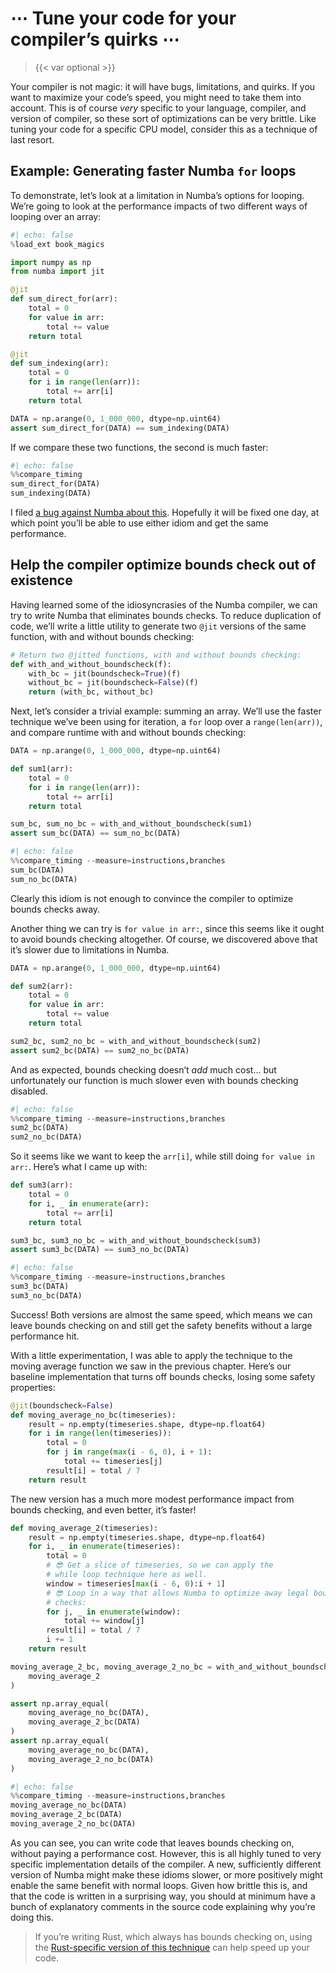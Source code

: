 # ⋯ Tune your code for your compiler's quirks ⋯

> {{< var optional >}}

Your compiler is not magic: it will have bugs, limitations, and quirks.
If you want to maximize your code's speed, you might need to take them into account.
This is of course _very_ specific to your language, compiler, and version of compiler, so these sort of optimizations can be very brittle.
Like tuning your code for a specific CPU model, consider this as a technique of last resort.

## Example: Generating faster Numba `for` loops

To demonstrate, let's look at a limitation in Numba's options for looping.
We're going to look at the performance impacts of two different ways of looping over an array:

```python
#| echo: false
%load_ext book_magics
```

```python
import numpy as np
from numba import jit

@jit
def sum_direct_for(arr):
    total = 0
    for value in arr:
        total += value
    return total

@jit
def sum_indexing(arr):
    total = 0
    for i in range(len(arr)):
        total += arr[i]
    return total

DATA = np.arange(0, 1_000_000, dtype=np.uint64)
assert sum_direct_for(DATA) == sum_indexing(DATA)
```

If we compare these two functions, the second is much faster:

```python
#| echo: false
%%compare_timing
sum_direct_for(DATA)
sum_indexing(DATA)
```

I filed [a bug against Numba about this](https://github.com/numba/numba/issues/9210).
Hopefully it will be fixed one day, at which point you'll be able to use either idiom and get the same performance.

## Help the compiler optimize bounds check out of existence

Having learned some of the idiosyncrasies of the Numba compiler, we can try to write Numba that eliminates bounds checks.
To reduce duplication of code, we'll write a little utility to generate two `@jit` versions of the same function, with and without bounds checking:

```python
# Return two @jitted functions, with and without bounds checking:
def with_and_without_boundscheck(f):
    with_bc = jit(boundscheck=True)(f)
    without_bc = jit(boundscheck=False)(f)
    return (with_bc, without_bc)
```

Next, let's consider a trivial example: summing an array.
We'll use the faster technique we've been using for iteration, a `for` loop over a `range(len(arr))`, and compare runtime with and without bounds checking:

```python
DATA = np.arange(0, 1_000_000, dtype=np.uint64)

def sum1(arr):
    total = 0
    for i in range(len(arr)):
        total += arr[i]
    return total

sum_bc, sum_no_bc = with_and_without_boundscheck(sum1)
assert sum_bc(DATA) == sum_no_bc(DATA)
```

```python
#| echo: false
%%compare_timing --measure=instructions,branches
sum_bc(DATA)
sum_no_bc(DATA)
```

Clearly this idiom is not enough to convince the compiler to optimize bounds checks away.

Another thing we can try is `for value in arr:`, since this seems like it ought to avoid bounds checking altogether.
Of course, we discovered above that it's slower due to limitations in Numba.

```python
DATA = np.arange(0, 1_000_000, dtype=np.uint64)

def sum2(arr):
    total = 0
    for value in arr:
        total += value
    return total

sum2_bc, sum2_no_bc = with_and_without_boundscheck(sum2)
assert sum2_bc(DATA) == sum2_no_bc(DATA)
```

And as expected, bounds checking doesn't _add_ much cost... but unfortunately our function is much slower even with bounds checking disabled.

```python
#| echo: false
%%compare_timing --measure=instructions,branches
sum2_bc(DATA)
sum2_no_bc(DATA)
```

So it seems like we want to keep the `arr[i]`, while still doing `for value in arr:`.
Here's what I came up with:

```python
def sum3(arr):
    total = 0
    for i, _ in enumerate(arr):
        total += arr[i]
    return total

sum3_bc, sum3_no_bc = with_and_without_boundscheck(sum3)
assert sum3_bc(DATA) == sum3_no_bc(DATA)
```

```python
#| echo: false
%%compare_timing --measure=instructions,branches
sum3_bc(DATA)
sum3_no_bc(DATA)
```

Success! Both versions are almost the same speed, which means we can leave bounds checking on and still get the safety benefits without a large performance hit.

With a little experimentation, I was able to apply the technique to the moving average function we saw in the previous chapter.
Here's our baseline implementation that turns off bounds checks, losing some safety properties:

```python
@jit(boundscheck=False)
def moving_average_no_bc(timeseries):
    result = np.empty(timeseries.shape, dtype=np.float64)
    for i in range(len(timeseries)):
        total = 0
        for j in range(max(i - 6, 0), i + 1):
            total += timeseries[j]
        result[i] = total / 7
    return result
```

The new version has a much more modest performance impact from bounds checking, and even better, it's faster!

```python
def moving_average_2(timeseries):
    result = np.empty(timeseries.shape, dtype=np.float64)
    for i, _ in enumerate(timeseries):
        total = 0
        # 😎 Get a slice of timeseries, so we can apply the
        # while loop technique here as well.
        window = timeseries[max(i - 6, 0):i + 1]
        # 😎 Loop in a way that allows Numba to optimize away legal bound
        # checks:
        for j, _ in enumerate(window):
            total += window[j]
        result[i] = total / 7
        i += 1
    return result

moving_average_2_bc, moving_average_2_no_bc = with_and_without_boundscheck(
    moving_average_2
)

assert np.array_equal(
    moving_average_no_bc(DATA),
    moving_average_2_bc(DATA)
)
assert np.array_equal(
    moving_average_no_bc(DATA),
    moving_average_2_no_bc(DATA)
)
```

```python
#| echo: false
%%compare_timing --measure=instructions,branches
moving_average_no_bc(DATA)
moving_average_2_bc(DATA)
moving_average_2_no_bc(DATA)
```

As you can see, you can write code that leaves bounds checking on, without paying a performance cost.
However, this is all highly tuned to very specific implementation details of the compiler.
A new, sufficiently different version of Numba might make these idioms slower, or more positively might enable the same benefit with normal loops.
Given how brittle this is, and that the code is written in a surprising way, you should at minimum have a bunch of explanatory comments in the source code explaining why you're doing this.

> If you're writing Rust, which always has bounds checking on, using the [Rust-specific version of this technique](https://shnatsel.medium.com/how-to-avoid-bounds-checks-in-rust-without-unsafe-f65e618b4c1e) can help speed up your code.
